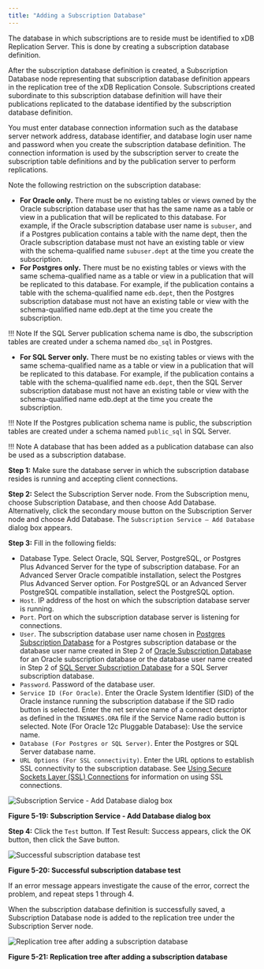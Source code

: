 ```yaml
---
title: "Adding a Subscription Database"
---
```


<div id="adding_subscription_database" class="registered_link"></div>

The database in which subscriptions are to reside must be identified to xDB Replication Server. This is done by creating a subscription database definition.

After the subscription database definition is created, a Subscription Database node representing that subscription database definition appears in the replication tree of the xDB Replication Console. Subscriptions created subordinate to this subscription database definition will have their publications replicated to the database identified by the subscription database definition.

You must enter database connection information such as the database server network address, database identifier, and database login user name and password when you create the subscription database definition. The connection information is used by the subscription server to create the subscription table definitions and by the publication server to perform replications.

Note the following restriction on the subscription database:

-   **For Oracle only.** There must be no existing tables or views owned by the Oracle subscription database user that has the same name as a table or view in a publication that will be replicated to this database. For example, if the Oracle subscription database user name is `subuser`, and if a Postgres publication contains a table with the name dept, then the Oracle subscription database must not have an existing table or view with the schema-qualified name `subuser.dept` at the time you create the subscription.
-   **For Postgres only.** There must be no existing tables or views with the same schema-qualified name as a table or view in a publication that will be replicated to this database. For example, if the publication contains a table with the schema-qualified name `edb.dept`, then the Postgres subscription database must not have an existing table or view with the schema-qualified name edb.dept at the time you create the subscription.

!!! Note
    If the SQL Server publication schema name is dbo, the subscription tables are created under a schema named `dbo_sql` in Postgres.

-   **For SQL Server only.** There must be no existing tables or views with the same schema-qualified name as a table or view in a publication that will be replicated to this database. For example, if the publication contains a table with the schema-qualified name `edb.dept`, then the SQL Server subscription database must not have an existing table or view with the schema-qualified name edb.dept at the time you create the subscription.

!!! Note
    If the Postgres publication schema name is public, the subscription tables are created under a schema named `public_sql` in SQL Server.

!!! Note
    A database that has been added as a publication database can also be used as a subscription database.

**Step 1:** Make sure the database server in which the subscription database resides is running and accepting client connections.

**Step 2:** Select the Subscription Server node. From the Subscription menu, choose Subscription Database, and then choose Add Database. Alternatively, click the secondary mouse button on the Subscription Server node and choose Add Database. The `Subscription Service – Add Database` dialog box appears.

**Step 3:** Fill in the following fields:

-   Database Type. Select Oracle, SQL Server, PostgreSQL, or Postgres Plus Advanced Server for the type of subscription database. For an Advanced Server Oracle compatible installation, select the Postgres Plus Advanced Server option. For PostgreSQL or an Advanced Server PostgreSQL compatible installation, select the PostgreSQL option.
-   `Host`. IP address of the host on which the subscription database server is running.
-   `Port`. Port on which the subscription database server is listening for connections.
-   `User`. The subscription database user name chosen in [Postgres Subscription Database](../01_prerequisites/05_preparing_sub_database/#postgres_sub_database) for a Postgres subscription database or the database user name created in Step 2 of [Oracle Subscription Database](../01_prerequisites/05_preparing_sub_database/#oracle_sub_database) for an Oracle subscription database or the database user name created in Step 2 of [SQL Server Subscription Database](../01_prerequisites/05_preparing_sub_database/#sql_sub_database) for a SQL Server subscription database.
-   `Password`. Password of the database user.
-   `Service ID (For Oracle)`. Enter the Oracle System Identifier (SID) of the Oracle instance running the subscription database if the SID radio button is selected. Enter the net service name of a connect descriptor as defined in the `TNSNAMES.ORA` file if the Service Name radio button is selected. Note (For Oracle 12c Pluggable Database): Use the service name.
-   `Database (For Postgres or SQL Server)`. Enter the Postgres or SQL Server database name.
-   `URL Options (For SSL connectivity)`. Enter the URL options to establish SSL connectivity to the subscription database. See [Using Secure Sockets Layer (SSL) Connections](../../07_common_operations/11_using_ssl_connections/#using_ssl_connections) for information on using SSL connections.

![Subscription Service - Add Database dialog box](../../images/image81.png)

**Figure 5-19: Subscription Service - Add Database dialog box**

**Step 4:** Click the `Test` button. If Test Result: Success appears, click the OK button, then click the Save button.

![Successful subscription database test](../../images/image82.png)

**Figure 5-20: Successful subscription database test**

If an error message appears investigate the cause of the error, correct the problem, and repeat steps 1 through 4.

When the subscription database definition is successfully saved, a Subscription Database node is added to the replication tree under the Subscription Server node.

![Replication tree after adding a subscription database](../../images/image83.png)

**Figure 5-21: Replication tree after adding a subscription database**
